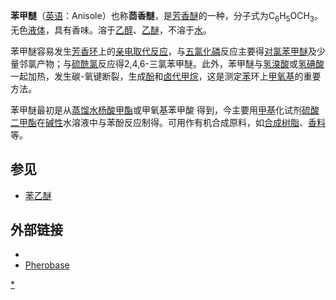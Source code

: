 {{Chembox
| ImageFileL1=Anisol.svg
| ImageSizeL1=80px
| ImageFileR1=Anisole-3D-balls.png
| ImageSizeR1=100px
| IUPACName=Methoxybenzene
| OtherNames = 甲氧基苯
| Section1 = {{Chembox Identifiers
|   ChemSpiderID_Ref = {{chemspidercite|correct|chemspider}}
| ChemSpiderID = 7238
| UNII_Ref = {{fdacite|correct|FDA}}
| UNII = B3W693GAZH
| KEGG_Ref = {{keggcite|correct|kegg}}
| KEGG = C01403
| InChI = 1/C7H8O/c1-8-7-5-3-2-4-6-7/h2-6H,1H3
| InChIKey = RDOXTESZEPMUJZ-UHFFFAOYAP
| SMILES1 = COc1ccccc1
| ChEMBL_Ref = {{ebicite|correct|EBI}}
| ChEMBL = 278024
| StdInChI_Ref = {{stdinchicite|correct|chemspider}}
| StdInChI = 1S/C7H8O/c1-8-7-5-3-2-4-6-7/h2-6H,1H3
| StdInChIKey_Ref = {{stdinchicite|correct|chemspider}}
| StdInChIKey = RDOXTESZEPMUJZ-UHFFFAOYSA-N
| CASNo_Ref = {{cascite|correct|CAS}}
| CASNo = 100-66-3
|   SMILES = O(c1ccccc1)C
}}
| Section2 = {{Chembox Properties
| Formula = C<sub>6</sub>H<sub>5</sub>OCH<sub>3</sub>
| MolarMass=108.14
| CASNo=100-66-3
| Density=0.995 g/ml
| MeltingPt=−37.5 °C
| BoilingPt=154 °C
| SMILES=COc1ccccc1}}
}}

'''苯甲醚'''（[[英语|英语]]：Anisole）也称'''茴香醚'''，是[[芳香性|芳香]][[醚|醚]]的一种，分子式为C<sub>6</sub>H<sub>5</sub>OCH<sub>3</sub>。无色[[液体|液体]]，具有香味。溶于[[乙醇|乙醇]]、[[乙醚|乙醚]]，不溶于[[水|水]]。

苯甲醚容易发生[[芳香环|芳香环]]上的[[亲电取代反应|亲电取代反应]]，与[[五氯化磷|五氯化磷]]反应主要得[[对氯苯甲醚|对氯苯甲醚]]及少量邻氯产物；与[[硫酰氯|硫酰氯]]反应得2,4,6-三氯苯甲醚。此外，苯甲醚与[[氢溴酸|氢溴酸]]或[[氢碘酸|氢碘酸]]一起加热，发生碳-氧键断裂，生成[[酚|酚]]和[[卤代甲烷|卤代甲烷]]，这是测定[[苯|苯]]环上[[甲氧基|甲氧基]]的重要方法。

苯甲醚最初是从[[蒸馏|蒸馏]][[水杨酸甲酯|水杨酸甲酯]]或甲氧基苯甲酸<!-- 哪个？ -->得到，今主要用[[甲基|甲基]]化试剂[[硫酸二甲酯|硫酸二甲酯]]在[[碱性|碱性]]水溶液中与苯酚反应制得。可用作有机合成原料，如[[合成树脂|合成树脂]]、[[香料|香料]]等。

== 参见 ==

* [[苯乙醚|苯乙醚]]

== 外部链接 ==

* {{ICSC|1014|10}}
* [http://www.pherobase.com/database/compound/compounds-detail-anisole.php Pherobase] {{Wayback|url=http://www.pherobase.com/database/compound/compounds-detail-anisole.php |date=20200124235210 }}

{{苯}}
{{醚}}

{{Authority control}}
[[Category:苯甲醚|*]]